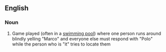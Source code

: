 ==English==

===Noun===
{{en-noun|-}}

#Game played (often in a [[swimming pool]]) where one person runs around blindly yelling "Marco" and everyone else must respond with "Polo" while the person who is "it" tries to locate them